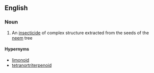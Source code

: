 ==English==

===Noun===
{{wikipedia}}
{{en-noun}}

# An [[insecticide]] of complex structure extracted from the seeds of the [[neem]] tree

====Hypernyms====
*[[limonoid]]
*[[tetranortriterpenoid]]